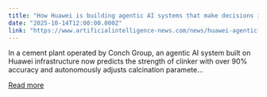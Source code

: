 ```yaml
---
title: "How Huawei is building agentic AI systems that make decisions independently"
date: "2025-10-14T12:00:00.000Z"
link: "https://www.artificialintelligence-news.com/news/huawei-agentic-ai-systems/"
---
```


In a cement plant operated by Conch Group, an agentic AI system built on Huawei infrastructure now predicts the strength of clinker with over 90% accuracy and autonomously adjusts calcination paramete...

[Read more](https://www.artificialintelligence-news.com/news/huawei-agentic-ai-systems/)
